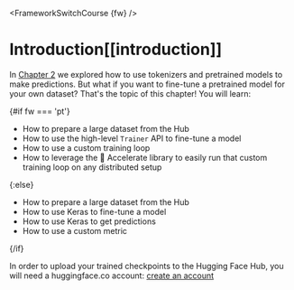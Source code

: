 <FrameworkSwitchCourse {fw} />

# Introduction[[introduction]]

<CourseFloatingBanner
    chapter={3}
    classNames="absolute z-10 right-0 top-0"
/>

In [Chapter 2](/course/chapter2) we explored how to use tokenizers and pretrained models to make predictions. But what if you want to fine-tune a pretrained model for your own dataset? That's the topic of this chapter! You will learn:

{#if fw === 'pt'}
* How to prepare a large dataset from the Hub
* How to use the high-level `Trainer` API to fine-tune a model
* How to use a custom training loop
* How to leverage the 🤗 Accelerate library to easily run that custom training loop on any distributed setup

{:else}
* How to prepare a large dataset from the Hub
* How to use Keras to fine-tune a model
* How to use Keras to get predictions
* How to use a custom metric

{/if}

In order to upload your trained checkpoints to the Hugging Face Hub, you will need a huggingface.co account: [create an account](https://huggingface.co/join)